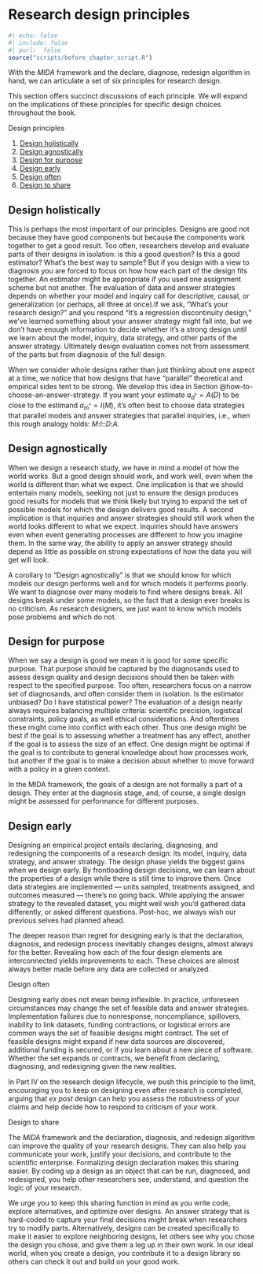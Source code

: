 # Research design principles

```r
#| echo: false
#| include: false
#| purl:  false
source("scripts/before_chapter_script.R")
```

With the *MIDA* framework and the declare, diagnose, redesign algorithm in hand, we can articulate a set of six principles for research design.

This section offers succinct discussions of each principle. We will expand on the implications of these principles for specific design choices throughout the book.


:::: {.ddbox}
::: {.ddbox-title}
Design principles
:::

1. [Design holistically](#exm-designholistically)
2. [Design agnostically](#exm-designagnostically)
3. [Design for purpose](#exm-designforpurpose)
4. [Design early](#exm-designearly)
5. [Design often](#exm-designoften)
6. [Design to share](#exm-designtoshare)

::::


::: {#exm-designholistically}

## Design holistically

This is perhaps the most important of our principles. Designs are good not because they have good components but because the components work together to get a good result. Too often, researchers develop and evaluate parts of their designs in isolation: is this a good question? Is this a good estimator? What's the best way to sample? But if you design with a view to diagnosis you are forced to focus on how how each part of the design fits together. An estimator might be appropriate if you used one assignment scheme but not another. The evaluation of data and answer strategies depends on whether your model and inquiry call for descriptive, causal, or generalization (or perhaps, all three at once).If we ask, "What's your research design?" and you respond "It's a regression discontinuity design," we've learned something about your answer strategy might fall into, but we don't have enough information to decide whether it's a strong design until we learn about the model, inquiry, data strategy, and other parts of the answer strategy. Ultimately design evaluation comes not from assessment of the parts but from diagnosis of the full design.

When we consider whole designs rather than just thinking about one aspect at a time, we notice that how designs that have "parallel" theoretical and empirical sides tent to be strong. We develop this idea in Section @how-to-choose-an-answer-strategy. If you want your estimate $a_{d^*} = A(D)$ to be close to the estimand  $a_{m^*} = I(M)$, it's often best to choose data strategies that parallel models and answer strategies that parallel inquiries, i.e., when this rough analogy holds: *M*:*I*::*D*:*A*.

:::


::: {#exm-designagnostically}

## Design agnostically

When we design a research study, we have in mind a model of how the world works. But a good design should work, and work well, even when the world is different than what we expect. One implication is that we should entertain many models, seeking not just to ensure the design produces good results for models that we think likely but trying to expand the set of possible models for which the design delivers good results. A second implication is that inquiries and answer strategies should still work when the world looks different to what we expect. Inquiries should have answers even when event generating processes are different to how you imagine them.  In the same way, the ability to apply an answer strategy should depend as little as possible on strong expectations of how the data you will get will look. 

A corollary to "Design agnostically" is that we should know for which models  our design performs well and for which models it performs poorly. We want to diagnose over many models to find where designs break. All designs break under some models, so the fact that a design ever breaks is no criticism. As research designers, we just want to know which models pose problems and which do not.

:::

::: {#exm-designforpurpose}

## Design for purpose

When we say a design is good we mean it is good for some specific purpose. That purpose should be captured by the diagnosands used to assess design quality and design decisions should then be taken with respect to the specified purpose. Too often, researchers focus on a narrow set of diagnosands, and often consider them in isolation. Is the estimator unbiased? Do I have statistical power? The evaluation of a design nearly always requires balancing multiple criteria: scientific precision, logistical constraints, policy goals, as well ethical considerations. And oftentimes these might come into conflict with each other. Thus one design might be best if the goal is to assessing whether a treatment has any effect, another if the goal is to assess the size of an effect. One design might be optimal if the goal is to contribute to general knowledge about how processes work, but another if the goal is to make a decision about whether to move forward with a policy in a given context.  

In the MIDA framework, the goals of a design are not formally a part of a design. They enter at the diagnosis stage, and, of course, a single design might be assessed for performance for different purposes.

:::


::: {#exm-designearly}

## Design early

Designing an empirical project entails declaring, diagnosing, and redesigning the components of a research design: its model, inquiry, data strategy, and answer strategy. The design phase yields the biggest gains when we design early. By frontloading design decisions, we can learn about the properties of a design while there is still time to improve them. Once data strategies are implemented --- units sampled, treatments assigned, and outcomes measured --- there's no going back. While applying the answer strategy to the revealed dataset, you might well wish you'd gathered data differently, or asked different questions. Post-hoc, we always wish our previous selves had planned ahead.

The deeper reason than regret for designing early is that the declaration, diagnosis, and redesign process inevitably changes designs, almost always for the better. Revealing how each of the four design elements are interconnected yields improvements to each. These choices are almost always better made before any data are collected or analyzed.

:::

::: {#exm-designoften}

Design often

Designing early does not mean being inflexible. In practice, unforeseen circumstances may change the set of feasible data and answer strategies. Implementation failures due to nonresponse, noncompliance, spillovers, inability to link datasets, funding contractions, or logistical errors are common ways the set of feasible designs might contract. The set of feasible designs might expand if new data sources are discovered, additional funding is secured, or if you learn about a new piece of software. Whether the set expands or contracts, we benefit from declaring, diagnosing, and redesigning given the new realities. 

In Part IV on the research design lifecycle, we push this principle to the limit, encouraging you to keep on designing even after research is completed, arguing that *ex post* design can help you assess the robustness of your claims and help decide how to respond to criticism of your work.  
:::




::: {#exm-designtoshare}

Design to share

The *MIDA* framework and the declaration, diagnosis, and redesign algorithm can improve the quality of your research designs. They can also help you communicate your work, justify your decisions, and contribute to the scientific enterprise. Formalizing design declaration makes this sharing easier. By coding up a design as an object that can be run, diagnosed, and redesigned, you help other researchers see, understand, and question the logic of your research. 

We urge you to keep this sharing function in mind as you write code, explore alternatives, and optimize over designs. An answer strategy that is hard-coded to capture your final decisions might break when researchers try to modify parts. Alternatively, designs can be created specifically to make it easier to explore neighboring designs, let others see why you chose the design you chose, and give them a leg up in their own work. In our ideal world, when you create a design, you contribute it to a design library so others can check it out and build on your good work.      

:::

